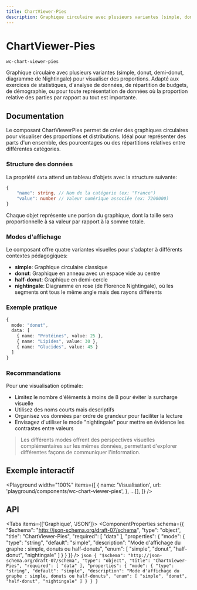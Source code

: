 ```yaml
---
title: ChartViewer-Pies
description: Graphique circulaire avec plusieurs variantes (simple, donut, demi-donut, diagramme de Nightingale) pour visualiser des proportions. Adapté aux exercices de statistiques, d'analyse de données, de répartition de budgets, de démographie, ou pour toute représentation de données où la proportion relative des parties par rapport au tout est importante.
---
```



# ChartViewer-Pies

`wc-chart-viewer-pies`

Graphique circulaire avec plusieurs variantes (simple, donut, demi-donut, diagramme de Nightingale) pour visualiser des proportions. Adapté aux exercices de statistiques, d'analyse de données, de répartition de budgets, de démographie, ou pour toute représentation de données où la proportion relative des parties par rapport au tout est importante.

## Documentation

Le composant ChartViewerPies permet de créer des graphiques circulaires pour visualiser des proportions et distributions. Idéal pour représenter des parts d'un ensemble, des pourcentages ou des répartitions relatives entre différentes catégories.

### Structure des données

La propriété `data` attend un tableau d'objets avec la structure suivante:

```typescript
{
    "name": string, // Nom de la catégorie (ex: "France")
    "value": number // Valeur numérique associée (ex: 7200000)
}
```

Chaque objet représente une portion du graphique, dont la taille sera proportionnelle à sa valeur par rapport à la somme totale.

### Modes d'affichage

Le composant offre quatre variantes visuelles pour s'adapter à différents contextes pédagogiques:

- **simple**: Graphique circulaire classique
- **donut**: Graphique en anneau avec un espace vide au centre
- **half-donut**: Graphique en demi-cercle
- **nightingale**: Diagramme en rose (de Florence Nightingale), où les segments ont tous le même angle mais des rayons différents

### Exemple pratique

```typescript
{
  mode: "donut",
  data: [
    { name: "Protéines", value: 25 },
    { name: "Lipides", value: 30 },
    { name: "Glucides", value: 45 }
  ]
}
```

### Recommandations

Pour une visualisation optimale:

- Limitez le nombre d'éléments à moins de 8 pour éviter la surcharge visuelle
- Utilisez des noms courts mais descriptifs
- Organisez vos données par ordre de grandeur pour faciliter la lecture
- Envisagez d'utiliser le mode "nightingale" pour mettre en évidence les contrastes entre valeurs

> Les différents modes offrent des perspectives visuelles complémentaires sur les mêmes données, permettant d'explorer différentes façons de communiquer l'information.

## Exemple interactif

<Playground
  width="100%"
  items={[
    {
      name: 'Visualisation',
      url: 'playground/components/wc-chart-viewer-pies',
    },
    ...[],
  ]}
/>

## API

<Tabs items={['Graphique', 'JSON']}>
  <Tab>
    <ComponentProperties schema={{
  "$schema": "http://json-schema.org/draft-07/schema",
  "type": "object",
  "title": "ChartViewer-Pies",
  "required": [
    "data"
  ],
  "properties": {
    "mode": {
      "type": "string",
      "default": "simple",
      "description": "Mode d'affichage du graphe : simple, donuts ou half-donuts",
      "enum": [
        "simple",
        "donut",
        "half-donut",
        "nightingale"
      ]
    }
  }
}} />
  </Tab>
  <Tab>
    ```json
    {
  "$schema": "http://json-schema.org/draft-07/schema",
  "type": "object",
  "title": "ChartViewer-Pies",
  "required": [
    "data"
  ],
  "properties": {
    "mode": {
      "type": "string",
      "default": "simple",
      "description": "Mode d'affichage du graphe : simple, donuts ou half-donuts",
      "enum": [
        "simple",
        "donut",
        "half-donut",
        "nightingale"
      ]
    }
  }
}
    ```
  </Tab>
</Tabs>
